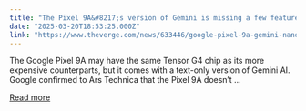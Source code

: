 ```yaml
---
title: "The Pixel 9A&#8217;s version of Gemini is missing a few features"
date: "2025-03-20T18:53:25.000Z"
link: "https://www.theverge.com/news/633446/google-pixel-9a-gemini-nano-xxs-ai"
---
```


The Google Pixel 9A may have the same Tensor G4 chip as its more expensive counterparts, but it comes with a text-only version of Gemini AI. Google confirmed to Ars Technica that the Pixel 9A doesn’t ...

[Read more](https://www.theverge.com/news/633446/google-pixel-9a-gemini-nano-xxs-ai)
